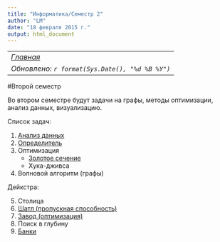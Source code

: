```yaml
---
title: "Информатика/Семестр 2"
author: "LM"
date: "18 февраля 2015 г."
output: html_document
---
```


----------------------
*[Главная](http://leonovmx.github.io/info/index.html)*
*Обновлено: `r format(Sys.Date(), "%d %B %Y")`*
----------------------
#Второй семестр

Во втором семестре будут задачи на графы, методы оптимизации, 
анализ данных, визуализацию.

Список задач:

1. [Анализ данных](z1.html)
2. [Определитель](z2.html)
3. Оптимизация
    - [Золотое сечение](z3.html)
    - Хука-дживса
4. Волновой алгоритм (графы)

Дейкстра:

5. Столица
6. [Шатл (пропускная способность)](z7.html)
7. [Завод (оптимизация)](z8.html)
8. Поиск в глубину
9. [Банки](z9.html)